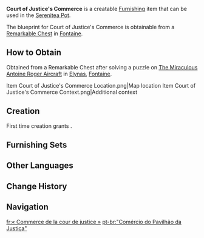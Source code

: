 {{Furnishing Infobox
|id             = 370808
|image          = Item Court of Justice's Commerce.png
|category       = Building
|subcategory    = Fontaine-Style
|quality        = 4
|adeptal_energy = 90
|load           = 505
|reduced_load   = 345
|description    = Another type of commercial building in [[Fontaine]] whose internal area with a specially designed interior space. Although it has a relatively little storage space, the merchants' living space has been combined with the shop. Two fairly spacious bedrooms are located in the taller four-story tower to the left while the right side is reserved for a lounge space. The integration of commercial and residential buildings is convenient for both local and foreign merchants. The Louis' Fish & Chips snack bar in the Vasari Passage rents this type of building, though its storage space has been expanded and a fully functional kitchen added, allowing them to tirelessly serve their customers and establish themselves as a premier dining establishment in the area.
|blueprint      = Remarkable Chest
}}
'''Court of Justice's Commerce''' is a creatable [[Furnishing]] item that can be used in the [[Serenitea Pot]].

The blueprint for Court of Justice's Commerce is obtainable from a [[Remarkable Chest]] in [[Fontaine]].

==How to Obtain==
Obtained from a Remarkable Chest after solving a puzzle on [[The Miraculous Antoine Roger Aircraft]] in [[Elynas]], [[Fontaine]].
<gallery>
Item Court of Justice's Commerce Location.png|Map location
Item Court of Justice's Commerce Context.png|Additional context
</gallery>

==Creation==
First time creation grants {{Item|Trust|24|x=90}}.
{{Recipe
|type = Creation
|time = 14h
|Mallow Wood = 8
|White Iron Chunk = 10
|sort = Mallow Wood;White Iron Chunk
}}

==Furnishing Sets==
{{Craft Usage|type=Furnishing Set}}

==Other Languages==
{{Other Languages
|en      = Court of Justice's Commerce
|zhs     = 「正义之廷的商贸」
|zhs_rm  = 
|zht     = 「正義之廷的商貿」
|zht_rm  = 
|zh_tl   = 
|ja      = 「正義の都の貿易」
|ja_rm   = "Seigi no Miyako no Boueki"
|ja_tl   = 
|ko      = 「정의의 성의 상업」
|ko_rm   = 
|ko_tl   = "Commerce of the Castle of Justice"
|es      = Comercio de la corte de la justicia
|es_tl   = Commerce of the Court of Justice
|fr      = «&nbsp;Commerce de la cour de justice&nbsp;»
|fr_tl   = "Court of Justice's Commerce"
|ru      = «Торговля Дворца справедливости»
|ru_tl   = "Court of Justice's Commerce"
|th      = "การค้าแห่งศาลเที่ยงธรรม"
|th_rm   = 
|th_tl   = 
|vi      = Thương Mại Của Sảnh Chính Nghĩa
|vi_tl   = 
|de      = „Handel der gerechten Vorsehung“
|de_tl   = "Commerce of Just Providence"
|id      = "Perdagangan Pengadilan Hukum"
|id_tl   = "The Commerce of the Court of Law"
|pt      = "Comércio do Pavilhão da Justiça"
|pt_tl   = 
|tr      = Adalet Sarayı Ticarethanesi
|tr_tl   = 
|it      = Commercio della Corte di Giustizia
|it_tl   = Commerce of the Court of Justice
}}

==Change History==
{{Change History|4.0}}

==Navigation==
{{Furnishing Navbox|exterior}}

[[fr:« Commerce de la cour de justice »]]
[[pt-br:"Comércio do Pavilhão da Justiça"]]